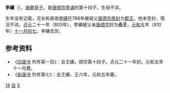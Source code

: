 {{CJK-New-Char}}
'''李纁'''（{{bd|8世纪|778年至788年间|810年|12月7日|catIdx=L}}），[[唐朝|唐朝]][[皇子|皇子]]，是[[唐顺宗|唐顺宗李诵]]的第十四子，生母不详。

生年没有记载，兄长和弟弟[[李繕|李繕]]在788年被祖父[[唐德宗|唐德宗]][[册封|册封]]为[[郡王|郡王]]，他未受封，情况不详。[[貞元_(唐朝)|贞元]]二十一年（805年），李纁被父亲[[唐顺宗|唐顺宗]]封为'''会王'''，[[元和_(唐朝)|元和]]五年（810年）[[十一月初七|十一月初七]]，李纁去世。

== 参考资料 ==
*《[[旧唐书|旧唐书]] 列传第一百》：会王纁，顺宗第十四子。贞元二十一年封。元和五年十一月薨。
*《[[新唐书|新唐书]] 列传第七》：会王纁，王六年，元和五年薨。

[[Category:唐顺宗皇子|14]]
[[Category:唐朝宗室国王|会]]
[[Category:李姓|X]]